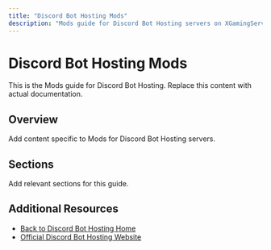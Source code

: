 ```yaml
---
title: "Discord Bot Hosting Mods"
description: "Mods guide for Discord Bot Hosting servers on XGamingServer"
---
```


# Discord Bot Hosting Mods

This is the Mods guide for Discord Bot Hosting. Replace this content with actual documentation.

## Overview

Add content specific to Mods for Discord Bot Hosting servers.

## Sections

Add relevant sections for this guide.

## Additional Resources

- [Back to Discord Bot Hosting Home](./index)
- [Official Discord Bot Hosting Website](https://example.com)

